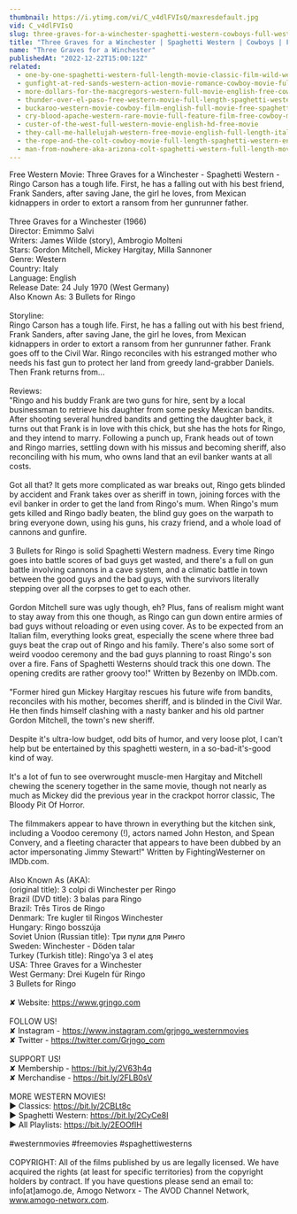 ```yaml
---
thumbnail: https://i.ytimg.com/vi/C_v4dlFVIsQ/maxresdefault.jpg
vid: C_v4dlFVIsQ
slug: three-graves-for-a-winchester-spaghetti-western-cowboys-full-western-movie
title: "Three Graves for a Winchester | Spaghetti Western | Cowboys | Full Western Movie"
name: "Three Graves for a Winchester"
publishedAt: "2022-12-22T15:00:12Z"
related:
  - one-by-one-spaghetti-western-full-length-movie-classic-film-wild-west-cowboys
  - gunfight-at-red-sands-western-action-movie-romance-cowboy-movie-full-length-film
  - more-dollars-for-the-macgregors-western-full-movie-english-free-cowboy-film
  - thunder-over-el-paso-free-western-movie-full-length-spaghetti-western-full-action-movie
  - buckaroo-western-movie-cowboy-film-english-full-movie-free-spaghetti-western
  - cry-blood-apache-western-rare-movie-full-feature-film-free-cowboy-movie
  - custer-of-the-west-full-western-movie-english-hd-free-movie
  - they-call-me-hallelujah-western-free-movie-english-full-length-italian-western-feature-film
  - the-rope-and-the-colt-cowboy-movie-full-length-spaghetti-western-english-free-full-westerns
  - man-from-nowhere-aka-arizona-colt-spaghetti-western-full-length-movie-english-hd-free-films
---
```


Free Western Movie: Three Graves for a Winchester - Spaghetti Western - Ringo Carson has a tough life. First, he has a falling out with his best friend, Frank Sanders, after saving Jane, the girl he loves, from Mexican kidnappers in order to extort a ransom from her gunrunner father.<br />
<br />
Three Graves for a Winchester (1966)<br />
Director: Emimmo Salvi<br />
Writers: James Wilde (story), Ambrogio Molteni <br />
Stars: Gordon Mitchell, Mickey Hargitay, Milla Sannoner <br />
Genre: Western <br />
Country: Italy<br />
Language: English<br />
Release Date: 24 July 1970 (West Germany) <br />
Also Known As: 3 Bullets for Ringo <br />
<br />
Storyline:<br />
Ringo Carson has a tough life. First, he has a falling out with his best friend, Frank Sanders, after saving Jane, the girl he loves, from Mexican kidnappers in order to extort a ransom from her gunrunner father. Frank goes off to the Civil War. Ringo reconciles with his estranged mother who needs his fast gun to protect her land from greedy land-grabber Daniels. Then Frank returns from...<br />
<br />
Reviews:<br />
"Ringo and his buddy Frank are two guns for hire, sent by a local businessman to retrieve his daughter from some pesky Mexican bandits. After shooting several hundred bandits and getting the daughter back, it turns out that Frank is in love with this chick, but she has the hots for Ringo, and they intend to marry. Following a punch up, Frank heads out of town and Ringo marries, settling down with his missus and becoming sheriff, also reconciling with his mum, who owns land that an evil banker wants at all costs.<br />
<br />
Got all that? It gets more complicated as war breaks out, Ringo gets blinded by accident and Frank takes over as sheriff in town, joining forces with the evil banker in order to get the land from Ringo's mum. When Ringo's mum gets killed and Ringo badly beaten, the blind guy goes on the warpath to bring everyone down, using his guns, his crazy friend, and a whole load of cannons and gunfire.<br />
<br />
3 Bullets for Ringo is solid Spaghetti Western madness. Every time Ringo goes into battle scores of bad guys get wasted, and there's a full on gun battle involving cannons in a cave system, and a climatic battle in town between the good guys and the bad guys, with the survivors literally stepping over all the corpses to get to each other.<br />
<br />
Gordon Mitchell sure was ugly though, eh? Plus, fans of realism might want to stay away from this one though, as Ringo can gun down entire armies of bad guys without reloading or even using cover. As to be expected from an Italian film, everything looks great, especially the scene where three bad guys beat the crap out of Ringo and his family. There's also some sort of weird voodoo ceremony and the bad guys planning to roast Ringo's son over a fire. Fans of Spaghetti Westerns should track this one down. The opening credits are rather groovy too!" Written by Bezenby on IMDb.com.<br />
<br />
"Former hired gun Mickey Hargitay rescues his future wife from bandits, reconciles with his mother, becomes sheriff, and is blinded in the Civil War. He then finds himself clashing with a nasty banker and his old partner Gordon Mitchell, the town's new sheriff.<br />
<br />
Despite it's ultra-low budget, odd bits of humor, and very loose plot, I can't help but be entertained by this spaghetti western, in a so-bad-it's-good kind of way.<br />
<br />
It's a lot of fun to see overwrought muscle-men Hargitay and Mitchell chewing the scenery together in the same movie, though not nearly as much as Mickey did the previous year in the crackpot horror classic, The Bloody Pit Of Horror.<br />
<br />
The filmmakers appear to have thrown in everything but the kitchen sink, including a Voodoo ceremony (!), actors named John Heston, and Spean Convery, and a fleeting character that appears to have been dubbed by an actor impersonating Jimmy Stewart!" Written by FightingWesterner on IMDb.com.<br />
<br />
Also Known As (AKA):<br />
(original title): 3 colpi di Winchester per Ringo<br />
Brazil (DVD title): 3 balas para Ringo<br />
Brazil: Três Tiros de Ringo<br />
Denmark: Tre kugler til Ringos Winchester<br />
Hungary: Ringo bosszúja<br />
Soviet Union (Russian title): Три пули для Ринго<br />
Sweden: Winchester - Döden talar<br />
Turkey (Turkish title): Ringo'ya 3 el ateş<br />
USA: Three Graves for a Winchester<br />
West Germany: Drei Kugeln für Ringo<br />
 3 Bullets for Ringo<br />
<br />
✘ Website: https://www.grjngo.com<br />
<br />
FOLLOW US!<br />
✘ Instagram - https://www.instagram.com/grjngo_westernmovies<br />
✘ Twitter - https://twitter.com/Grjngo_com<br />
<br />
SUPPORT US!<br />
✘ Membership - https://bit.ly/2V63h4q<br />
✘ Merchandise - https://bit.ly/2FLB0sV<br />
<br />
MORE WESTERN MOVIES! <br />
► Classics: https://bit.ly/2CBLt8c <br />
► Spaghetti Western: https://bit.ly/2CyCe8I <br />
► All Playlists: https://bit.ly/2EOOfIH <br />
<br />
#westernmovies #freemovies #spaghettiwesterns<br />
<br />
COPYRIGHT: All of the films published by us are legally licensed. We have acquired the rights (at least for specific territories) from the copyright holders by contract. If you have questions please send an email to: info[at]amogo.de, Amogo Networx - The AVOD Channel Network, www.amogo-networx.com.